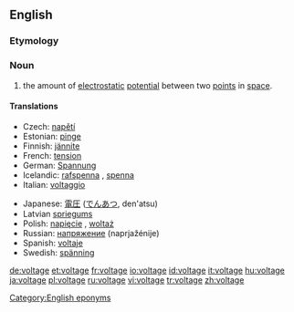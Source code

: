 ==English==
===Etymology===
{{suffix|volt|age}}

===Noun===
{{wikipedia}}
{{en-noun}}

# {{physics}} the amount of [[electrostatic]] [[potential]] between two [[point]]s in [[space]].

====Translations====
{{trans-top|amount of electrostatic potential}}
*Czech: [[napětí]] {{n}}
*Estonian: [[pinge]]
*Finnish: [[jännite]]
*French: [[tension]] {{f}}
*German: [[Spannung]] {{f}}
*Icelandic: [[rafspenna]] {{f}}, [[spenna]] {{f}}
*Italian: [[voltaggio]] {{m}}
{{trans-mid}}
*Japanese: [[電圧]] ([[でんあつ]], den'atsu)
*Latvian [[spriegums]] {{m}}
*Polish: [[napięcie]] {{n}}, [[woltaż]] {{m}}
*Russian: [[напряжение]] (naprjažénije) {{n}}
*Spanish: [[voltaje]] {{m}}
*Swedish: [[spänning]] {{c}}
{{trans-bottom}}

[[Category:English eponyms]]

[[de:voltage]]
[[et:voltage]]
[[fr:voltage]]
[[io:voltage]]
[[id:voltage]]
[[it:voltage]]
[[hu:voltage]]
[[ja:voltage]]
[[pl:voltage]]
[[ru:voltage]]
[[vi:voltage]]
[[tr:voltage]]
[[zh:voltage]]